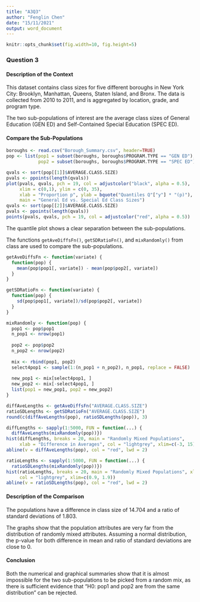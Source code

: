 ```yaml
---
title: "A3Q3"
author: "Fenglin Chen"
date: "15/11/2021"
output: word_document
---
```

```r
knitr::opts_chunk$set(fig.width=10, fig.height=5) 
```

\newpage
### Question 3
#### Description of the Context

This dataset contains class sizes for five different boroughs in New York City: Brooklyn, Manhattan, Queens, Staten Island, and Bronx. The data is collected from 2010 to 2011, and is aggregated by location, grade, and program type.

The two sub-populations of interest are the average class sizes of General Education (GEN ED) and Self-Contained Special Education (SPEC ED).

#### Compare the Sub-Populations

```r
boroughs <- read.csv("Borough_Summary.csv", header=TRUE)
pop <- list(pop1 = subset(boroughs, boroughs$PROGRAM.TYPE == "GEN ED"), 
            pop2 = subset(boroughs, boroughs$PROGRAM.TYPE == "SPEC ED"))
```

```r
qvals <- sort(pop[[1]]$AVERAGE.CLASS.SIZE)
pvals <- ppoints(length(qvals))
plot(pvals, qvals, pch = 19, col = adjustcolor("black", alpha = 0.5), 
     xlim = c(0,1), ylim = c(0, 35), 
     xlab = "Proportion p", ylab = bquote("Quantiles Q"["y"] * "(p)"), 
     main = "General Ed vs. Special Ed Class Sizes")
qvals <- sort(pop[[2]]$AVERAGE.CLASS.SIZE)
pvals <- ppoints(length(qvals))
points(pvals, qvals, pch = 19, col = adjustcolor("red", alpha = 0.5))
```

The quantile plot shows a clear separation between the sub-populations.

The functions `getAveDiffsFn()`, `getSDRatioFn()`, and `mixRandomly()` from class are used to compare the sub-populations.

```r
getAveDiffsFn <- function(variate) {
  function(pop) {
    mean(pop$pop1[, variate]) - mean(pop$pop2[, variate])
  }
}

getSDRatioFn <- function(variate) {
  function(pop) {
    sd(pop$pop1[, variate])/sd(pop$pop2[, variate])
  }
}

mixRandomly <- function(pop) {
  pop1 <- pop$pop1
  n_pop1 <- nrow(pop1)
  
  pop2 <- pop$pop2
  n_pop2 <- nrow(pop2)
  
  mix <- rbind(pop1, pop2)
  select4pop1 <- sample(1:(n_pop1 + n_pop2), n_pop1, replace = FALSE)
  
  new_pop1 <- mix[select4pop1, ]
  new_pop2 <- mix[-select4pop1, ]
  list(pop1 = new_pop1, pop2 = new_pop2)
}
```

```r
diffAveLengths <- getAveDiffsFn("AVERAGE.CLASS.SIZE")
ratioSDLengths <- getSDRatioFn("AVERAGE.CLASS.SIZE")
round(c(diffAveLengths(pop), ratioSDLengths(pop)), 3)
```

```r
diffLengths <- sapply(1:5000, FUN = function(...) {
  diffAveLengths(mixRandomly(pop))})
hist(diffLengths, breaks = 20, main = "Randomly Mixed Populations", 
     xlab = "Difference in Averages", col = "lightgrey", xlim=c(-3, 15))
abline(v = diffAveLengths(pop), col = "red", lwd = 2)

ratioLengths <- sapply(1:5000, FUN = function(...) {
  ratioSDLengths(mixRandomly(pop))})
hist(ratioLengths, breaks = 20, main = "Randomly Mixed Populations", xlab = "Ratio of Standard Devations", 
     col = "lightgrey", xlim=c(0.9, 1.9))
abline(v = ratioSDLengths(pop), col = "red", lwd = 2)
```

#### Description of the Comparison

The populations have a difference in class size of 14.704 and a ratio of standard deviations of 1.803. 

The graphs show that the population attributes are very far from the distribution of randomly mixed attributes. Assuming a normal distribution, the p-value for both difference in mean and ratio of standard deviations are close to 0.

#### Conclusion

Both the numerical and graphical summaries show that it is almost impossible for the two sub-populations to be picked from a random mix, as there is sufficient evidence that "H0: pop1 and pop2 are from the same distribution" can be rejected.